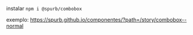 instalar
`npm i @spurb/combobox`

exemplo:
https://spurb.github.io/componentes/?path=/story/combobox--normal
